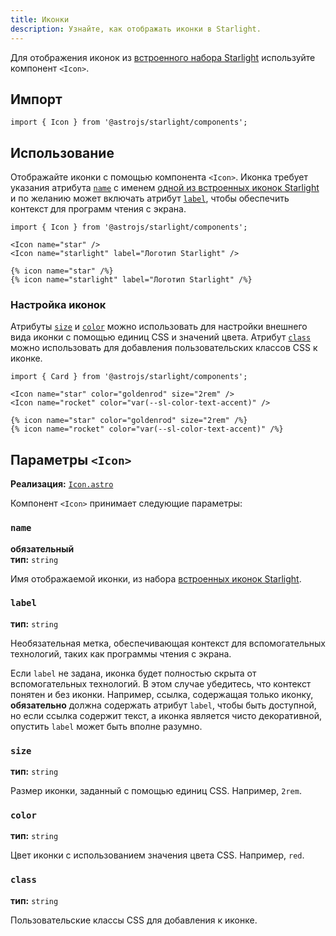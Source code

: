 ```yaml
---
title: Иконки
description: Узнайте, как отображать иконки в Starlight.
---
```



Для отображения иконок из [встроенного набора Starlight](/ru/reference/icons/#все-иконки) используйте компонент `<Icon>`.


<Preview>

<Icon
	slot="preview"
	name="open-book"
	color="var(--sl-color-text-accent)"
	size="4rem"
/>

</Preview>

## Импорт

```tsx
import { Icon } from '@astrojs/starlight/components';
```

## Использование

Отображайте иконки с помощью компонента `<Icon>`.
Иконка требует указания атрибута [`name`](#name) с именем [одной из встроенных иконок Starlight](/ru/reference/icons/#все-иконки) и по желанию может включать атрибут [`label`](#label), чтобы обеспечить контекст для программ чтения с экрана.

<Preview>

```mdx
import { Icon } from '@astrojs/starlight/components';

<Icon name="star" />
<Icon name="starlight" label="Логотип Starlight" />
```

<Fragment slot="markdoc">

```markdoc
{% icon name="star" /%}
{% icon name="starlight" label="Логотип Starlight" /%}
```

</Fragment>

<Fragment slot="preview">
	<Icon name="star" />
	<Icon name="starlight" label="Логотип Starlight" />
</Fragment>

</Preview>

### Настройка иконок

Атрибуты [`size`](#size) и [`color`](#color) можно использовать для настройки внешнего вида иконки с помощью единиц CSS и значений цвета.
Атрибут [`class`](#class) можно использовать для добавления пользовательских классов CSS к иконке.

<Preview>

```mdx
import { Card } from '@astrojs/starlight/components';

<Icon name="star" color="goldenrod" size="2rem" />
<Icon name="rocket" color="var(--sl-color-text-accent)" />
```

<Fragment slot="markdoc">

```markdoc
{% icon name="star" color="goldenrod" size="2rem" /%}
{% icon name="rocket" color="var(--sl-color-text-accent)" /%}
```

</Fragment>

<Fragment slot="preview">
	<Icon name="star" color="goldenrod" size="2rem" />
	<Icon name="rocket" color="var(--sl-color-text-accent)" />
</Fragment>

</Preview>

## Параметры `<Icon>`

**Реализация:** [`Icon.astro`](https://github.com/withastro/starlight/blob/main/packages/starlight/user-components/Icon.astro)

Компонент `<Icon>` принимает следующие параметры:

### `name`

**обязательный**  
**тип:** `string`

Имя отображаемой иконки, из набора [встроенных иконок Starlight](/ru/reference/icons/#все-иконки).

### `label`

**тип:** `string`

Необязательная метка, обеспечивающая контекст для вспомогательных технологий, таких как программы чтения с экрана.

Если `label` не задана, иконка будет полностью скрыта от вспомогательных технологий.
В этом случае убедитесь, что контекст понятен и без иконки.
Например, ссылка, содержащая только иконку, **обязательно** должна содержать атрибут `label`, чтобы быть доступной, но если ссылка содержит текст, а иконка является чисто декоративной, опустить `label` может быть вполне разумно.

### `size`

**тип:** `string`

Размер иконки, заданный с помощью единиц CSS. Например, `2rem`.

### `color`

**тип:** `string`

Цвет иконки с использованием значения цвета CSS. Например, `red`.

### `class`

**тип:** `string`

Пользовательские классы CSS для добавления к иконке.
